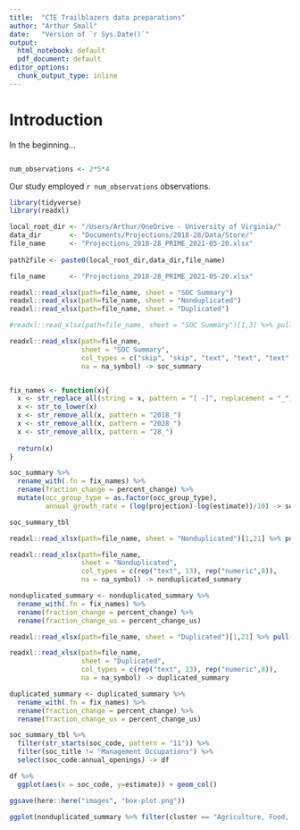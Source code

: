 ```yaml
---
title:  "CTE Trailblazers data preparations"
author: "Arthur Small"
date:   "Version of `r Sys.Date()`"
output:
  html_notebook: default
  pdf_document: default
editor_options:
  chunk_output_type: inline
---
```


# Introduction

In the beginning...



```r

```

```r
num_observations <- 2*5*4
```

Our study employed `r num_observations` observations.


```r
library(tidyverse)
library(readxl)
```

```r
local_root_dir <- "/Users/Arthur/OneDrive - University of Virginia/"
data_dir       <- "Documents/Projections/2018-28/Data/Store/"
file_name      <- "Projections_2018-28_PRIME_2021-05-20.xlsx"
 
path2file <- paste0(local_root_dir,data_dir,file_name)

file_name      <- "Projections_2018-28_PRIME_2021-05-20.xlsx"

readxl::read_xlsx(path=file_name, sheet = "SOC Summary")
readxl::read_xlsx(path=file_name, sheet = "Nonduplicated")
readxl::read_xlsx(path=file_name, sheet = "Duplicated")
```

```r
#readxl::read_xlsx(path=file_name, sheet = "SOC Summary")[1,3] %>% pull() -> na_symbol

readxl::read_xlsx(path=file_name, 
                  sheet = "SOC Summary",
                  col_types = c("skip", "skip", "text", "text", "text", rep("numeric",7)),
                  na = na_symbol) -> soc_summary


fix_names <- function(x){
  x <- str_replace_all(string = x, pattern = "[ -]", replacement = "_")
  x <- str_to_lower(x)
  x <- str_remove_all(x, pattern = "2018_")
  x <- str_remove_all(x, pattern = "2028_")
  x <- str_remove_all(x, pattern = "28_")
  
  return(x)
}

soc_summary %>%
  rename_with(.fn = fix_names) %>%
  rename(fraction_change = percent_change) %>%
  mutate(occ_group_type = as.factor(occ_group_type),
         annual_growth_rate = (log(projection)-log(estimate))/10) -> soc_summary_tbl

soc_summary_tbl

readxl::read_xlsx(path=file_name, sheet = "Nonduplicated")[1,21] %>% pull() -> na_symbol

readxl::read_xlsx(path=file_name, 
                  sheet = "Nonduplicated",
                  col_types = c(rep("text", 13), rep("numeric",8)),
                  na = na_symbol) -> nonduplicated_summary

nonduplicated_summary <- nonduplicated_summary %>%
  rename_with(.fn = fix_names) %>% 
  rename(fraction_change = percent_change) %>%
  rename(fraction_change_us = percent_change_us)

readxl::read_xlsx(path=file_name, sheet = "Duplicated")[1,21] %>% pull() -> na_symbol

readxl::read_xlsx(path=file_name, 
                  sheet = "Duplicated",
                  col_types = c(rep("text", 13), rep("numeric",8)),
                  na = na_symbol) -> duplicated_summary

duplicated_summary <- duplicated_summary %>%
  rename_with(.fn = fix_names) %>% 
  rename(fraction_change = percent_change) %>%
  rename(fraction_change_us = percent_change_us)

```

```r

soc_summary_tbl %>%
  filter(str_starts(soc_code, pattern = "11")) %>%
  filter(soc_title != "Management Occupations") %>%
  select(soc_code:annual_openings) -> df

df %>%
  ggplot(aes(x = soc_code, y=estimate)) + geom_col()

```
```r
ggsave(here::here("images", "box-plot.png"))
```
```r

ggplot(nonduplicated_summary %>% filter(cluster == "Agriculture, Food, and Natural Resources"), aes(pathway, fill = predominant_education_level)) + geom_bar() + theme(axis.text.x=element_text(angle = 45, h = 1))

```

